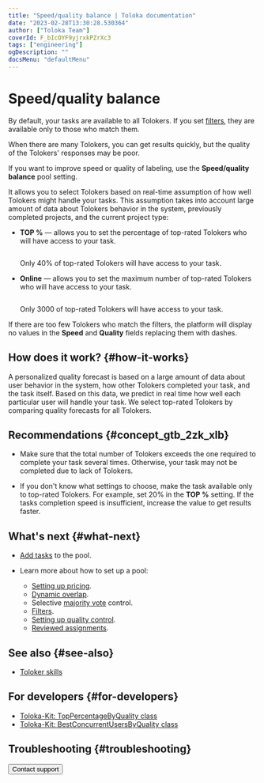 ```yaml
---
title: "Speed/quality balance | Toloka documentation"
date: "2023-02-28T13:30:28.530364"
author: ["Toloka Team"]
coverId: F_bIcOYF9yjrxkPZrXc3
tags: ["engineering"]
ogDescription: ""
docsMenu: "defaultMenu"
---
```



# Speed/quality balance

By default, your tasks are available to all Tolokers. If you set [filters](/docs/guide/filters), they are available only to those who match them.

When there are many Tolokers, you can get results quickly, but the quality of the Tolokers' responses may be poor.

If you want to improve speed or quality of labeling, use the **Speed/quality balance** pool setting.

It allows you to select Tolokers based on real-time assumption of how well Tolokers might handle your tasks. This assumption takes into account large amount of data about Tolokers behavior in the system, previously completed projects, and the current project type:

- **TOP %** — allows you to set the percentage of top-rated Tolokers who will have access to your task.

    <Cut title="Example">

    <Image width="700px" withBackground imageId="1675426643623" alt="" />

    Only 40% of top-rated Tolokers will have access to your task.

    </Cut>

- **Online** — allows you to set the maximum number of top-rated Tolokers who will have access to your task.

    <Cut title="Example">

    <Image width="700px" withBackground imageId="1675426641033" alt="" />

    Only 3000 of top-rated Tolokers will have access to your task.

    </Cut>

<Note mode="note" title="Note">

If there are too few Tolokers who match the filters, the platform will display no values in the **Speed** and **Quality** fields replacing them with dashes.

</Note>

## How does it work? {#how-it-works}

A personalized quality forecast is based on a large amount of data about user behavior in the system, how other Tolokers completed your task, and the task itself. Based on this data, we predict in real time how well each particular user will handle your task. We select top-rated Tolokers by comparing quality forecasts for all Tolokers.

## Recommendations {#concept_gtb_2zk_xlb}

- Make sure that the total number of Tolokers exceeds the one required to complete your task several times. Otherwise, your task may not be completed due to lack of Tolokers.

- If you don't know what settings to choose, make the task available only to top-rated Tolokers. For example, set 20% in the **TOP %** setting. If the tasks completion speed is insufficient, increase the value to get results faster.

## What's next {#what-next}

- [Add tasks](/docs/guide/pool) to the pool.
- Learn more about how to set up a pool:

    - [Setting up pricing](/docs/guide/dynamic-pricing).
    - [Dynamic overlap](/docs/guide/dynamic-overlap).
    - Selective [majority vote](/docs/guide/selective-mvote) control.
    - [Filters](/docs/guide/filters).
    - [Setting up quality control](/docs/guide/qa-pool-settings).
    - [Reviewed assignments](/docs/guide/offline-accept).

## See also {#see-also}

- [Toloker skills](/docs/guide/nav)

## For developers {#for-developers}

- [Toloka-Kit: TopPercentageByQuality class](/docs/toloka-kit/reference/toloka.client.pool.speed_quality_balance_config.TopPercentageByQuality)
- [Toloka-Kit: BestConcurrentUsersByQuality class](/docs/toloka-kit/reference/toloka.client.pool.speed_quality_balance_config.BestConcurrentUsersByQuality)

## Troubleshooting {#troubleshooting}

<TroubleshootingSpeedDropped/>

<FaqLabelingSpeed/>

<FaqSpeedUpCompletion/>

<Button themeColor="light" view="default" size="l" type="link" url="/docs/guide/troubleshooting/support?form-source=guide-adjust">Contact support</Button>

